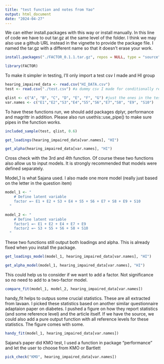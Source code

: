 ```yaml
---
title: "test function and notes from Yao"
output: html_document
date: "2024-04-27"
---
```

We can either install.packages with this way or install manually. In this line of code we have to out tar.gz at the same level of the folder. I think we may also use a github URL instead in the vignette to provide the package file. I named the tar.gz with a different name so that it doesn't erase your work.
```r
install.packages("./FACTOR_0.1.1.tar.gz", repos = NULL, type = "source")
```

```r
library(FACTOR)
```

To make it simpler in testing, I'll only import a test csv I made and HI group
```r
hearing_impaired_data <- read.csv("HI_DATA.csv")
test <- read.csv("./test.csv") #a dummy csv I made for conditionally remove NA based on question completion
```

```r
qlist <- c("A", "B", "C", "D", "E", "F", "G") #just the ones in the test csv with more NAs. Sajana's data don't come with a lot of NAs
var.names <- c("E1","E2","S3","E4","S5","S6","E7","S8", "E9", "S10")
```


To have these functions run, we should add packages dplyr, performance and magrittr in addition. Please also run usethis::use_pipe() to make sure pipes in the function works.
```r
included_sample(test, qlist, 0.6)
```

```r
get_loadings(hearing_impaired_data[var.names], "HI")
```
```r
get_alpha(hearing_impaired_data[var.names], "HI")
```

Cross check with the 3rd and 4th function. Of course these two functions also allow us to input models. It is strongly recommended that models were defined separately.

Model_1 is what Sajana used. I also made one more model (really just based on the letter in the question item)
```r
model_1 <- "
    # Define latent variable
    factor =~ E1 + E2 + S3 + E4 + S5 + S6 + E7 + S8 + E9 + S10
  "
```

```r
model_2 <- "
    # Define latent variable
    factor1 =~ E1 + E2 + E4 + E7 + E9
    factor2 =~ S3 + S5 + S6 + S8 + S10
  "
```

These two functions still output both loadings and alpha. This is already fixed when you install the package.
```r
get_loadings_model(model_1, hearing_impaired_data[var.names], "HI")
```

```r
get_alpha_model(model_1, hearing_impaired_data[var.names], "HI")
```

This could help us to consider if we want to add a factor. Not significance so no need to add to a two-factor model.
```r
compare_fit(model_1, model_2, hearing_impaired_data[var.names])
```

handy_fit helps to outpus some crucial statistics. These are all extracted from lavaan. I picked these statistics based on another similar questionnaire adaptaion paper on diabetes. I pushed a figure on how they report statistics (and some reference level) and the article itself. If we have the source, we could also add a pure output function with all reference levels for these statistics. The figure comes with some.
```r
handy_fit(model_1, hearing_impaired_data[var.names])
```

Sajana's paper did KMO test, I used a function in package "performance" and let the user to choose from KMO or Bartlett
```r
pick_check("KMO", hearing_impaired_data[var.names])
```
